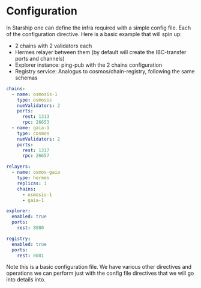 # Configuration

In Starship one can define the infra required with a simple config file. Each of the configuration directive.
Here is a basic example that will spin up:
* 2 chains with 2 validators each
* Hermes relayer between them (by default will create the IBC-transfer ports and channels)
* Explorer instance: ping-pub with the 2 chains configuration
* Registry service: Analogus to cosmos/chain-registry, following the same schemas

```yaml
chains:
  - name: osmosis-1
    type: osmosis
    numValidators: 2
    ports:
      rest: 1313
      rpc: 26653
  - name: gaia-1
    type: cosmos
    numValidators: 2
    ports:
      rest: 1317
      rpc: 26657

relayers:
  - name: osmos-gaia
    type: hermes
    replicas: 1
    chains:
      - osmosis-1
      - gaia-1

explorer:
  enabled: true
  ports:
    rest: 8080

registry:
  enabled: true
  ports:
    rest: 8081
```

Note this is a basic configuration file. We have various other directives and operations we can perform just with
the config file directives that we will go into details into.
